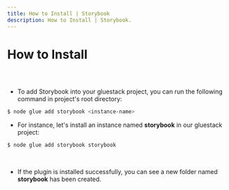 ```yaml
---
title: How to Install | Storybook
description: How to Install | Storybook.
---
```




<Meta title="Storybook Plugin/How to Install" />

# How to Install

##

<br/>

* To add Storybook into your gluestack project, you can run the following command in project's root directory:

```sh
$ node glue add storybook <instance-name>
```

* For instance, let's install an instance named **storybook** in our gluestack project:
```sh
$ node glue add storybook storybook
```

<br/>


* If the plugin is installed successfully, you can see a new folder named **storybook** has been created. 